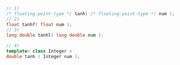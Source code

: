 ```cpp
// 1)
/* floating-point-type */ tanh( /* floating-point-type */ num );
// 2)
float tanhf( float num );
// 3)
long double tanhl( long double num );
```
```cpp title="Additional Overloads"
// 4)
template< class Integer >
double tanh ( Integer num );
```